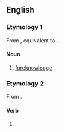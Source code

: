 ==English==

===Etymology 1===
From {{inh|en|enm|foreknowynge}}, equivalent to {{prefix|en|fore|knowing}}.

====Noun====
{{en-noun|-|s}}

# [[foreknowledge]]

===Etymology 2===
From {{suffix|en|foreknow|ing}}.

====Verb====
{{head|en|verb form}}

# {{present participle of|foreknow|lang=en|nocat=1}}